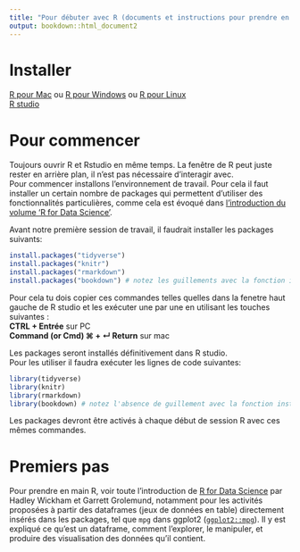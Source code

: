 ```yaml
---
title: "Pour débuter avec R (documents et instructions pour prendre en main le logiciel)"
output: bookdown::html_document2
---
```


# Installer  
[R pour Mac](https://external.ink?to=/cran.r-project.org/bin/macosx/) ou [R pour Windows](https://external.ink?to=/cran.r-project.org/bin/windows/base/) ou [R pour Linux](https://external.ink?to=/cran.r-project.org/bin/linux/)  
[R studio](https://external.ink?to=/rstudio.com/products/rstudio/download/)

# Pour commencer
Toujours ouvrir R et Rstudio en même temps. La fenêtre de R peut juste rester en arrière plan, il n'est pas nécessaire d'interagir avec.  
Pour commencer installons l'environnement de travail. Pour cela il faut installer un certain nombre de packages qui permettent d'utiliser des fonctionnalités particulières, comme cela est évoqué dans [l'introduction du volume 'R for Data Science'](https://external.ink?to=/r4ds.had.co.nz/introduction.html#the-tidyverse).

Avant notre première session de travail, il faudrait installer les packages suivants:
```r
install.packages("tidyverse")
install.packages("knitr")
install.packages("rmarkdown")
install.packages("bookdown") # notez les guillements avec la fonction install.packages
```
Pour cela tu dois copier ces commandes telles quelles dans la fenetre haut gauche de R studio et les exécuter une par une en utilisant les touches suivantes :  
**CTRL + Entrée** sur PC  
**Command (or Cmd) &#8984; + ↵ Return** sur mac  

Les packages seront installés définitivement dans R studio.  
Pour les utiliser il faudra exécuter les lignes de code suivantes:
```r
library(tidyverse)
library(knitr)
library(rmarkdown)
library(bookdown) # notez l'absence de guillement avec la fonction install.packages
```
Les packages devront être activés à chaque début de session R avec ces mêmes commandes.   


# Premiers pas
Pour prendre en main R, voir toute l'introduction de [R for Data Science](https://external.ink?to=/r4ds.had.co.nz/index.html) par Hadley Wickham et Garrett Grolemund, notamment pour les activités proposées à partir des dataframes (jeux de données en table) directement insérés dans les packages, tel que `mpg` dans ggplot2 ([`ggplot2::mpg`](https://external.ink?to=/ggplot2.tidyverse.org/reference/mpg.html)). Il y est expliqué ce qu'est un dataframe, comment l'explorer, le manipuler, et produire des visualisation des données qu'il contient.  

